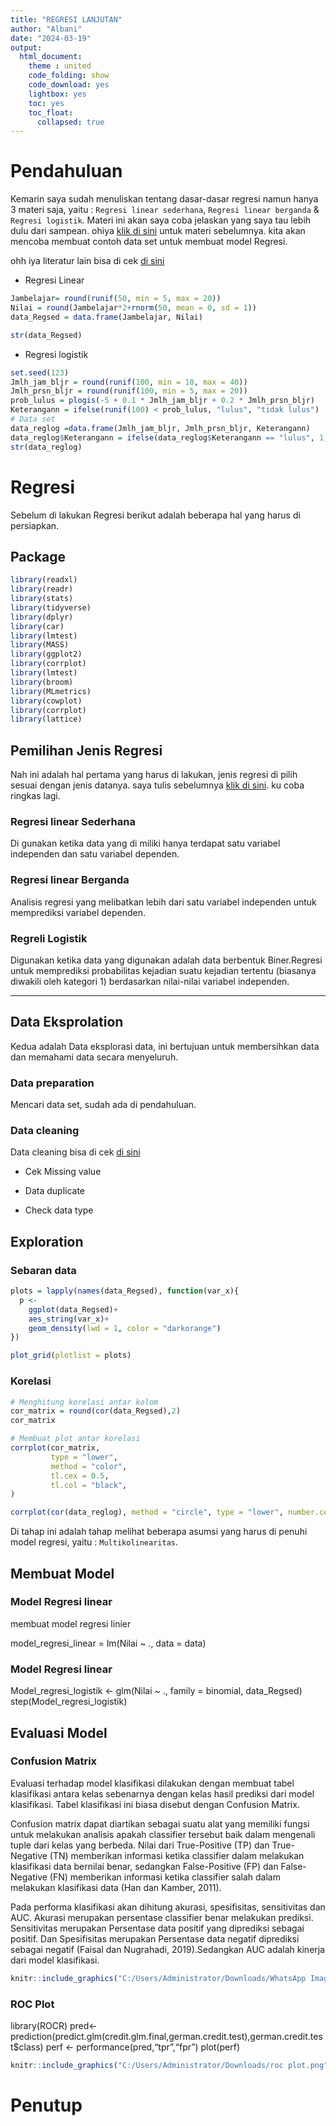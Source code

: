 ```yaml
---
title: "REGRESI LANJUTAN"
author: "Albani"
date: "2024-03-19"
output: 
  html_document:
    theme : united
    code_folding: show
    code_download: yes
    lightbox: yes
    toc: yes
    toc_float:
      collapsed: true
---
```


# Pendahuluan

Kemarin saya sudah menuliskan tentang dasar-dasar regresi namun hanya 3 materi saja, yaitu : `Regresi linear sederhana`, `Regresi linear berganda` & `Regresi logistik`. Materi ini akan saya coba jelaskan yang saya tau lebih dulu dari sampean. ohiya [klik di sini](https://rpubs.com/albani88/Regresi) untuk materi sebelumnya. kita akan mencoba membuat contoh data set untuk membuat model Regresi.

ohh iya literatur lain bisa di cek [di sini](https://rpubs.com/rizkia/sta1382-analisis-regresi)

- Regresi Linear

```r
Jambelajar= round(runif(50, min = 5, max = 20))
Nilai = round(Jambelajar*2+rnorm(50, mean = 0, sd = 1))
data_Regsed = data.frame(Jambelajar, Nilai)

str(data_Regsed)
```

- Regresi logistik

```r
set.seed(123)
Jmlh_jam_bljr = round(runif(100, min = 10, max = 40))
Jmlh_prsn_bljr = round(runif(100, min = 5, max = 20))
prob_lulus = plogis(-5 + 0.1 * Jmlh_jam_bljr + 0.2 * Jmlh_prsn_bljr)
Keterangann = ifelse(runif(100) < prob_lulus, "lulus", "tidak lulus")
# Data set
data_reglog =data.frame(Jmlh_jam_bljr, Jmlh_prsn_bljr, Keterangann)
data_reglog$Keterangann = ifelse(data_reglog$Keterangann == "lulus", 1, 0)
str(data_reglog)
```

# Regresi

Sebelum di lakukan Regresi berikut adalah beberapa hal yang harus di persiapkan.

## Package

```r
library(readxl)
library(readr)
library(stats)
library(tidyverse)
library(dplyr)
library(car)
library(lmtest)
library(MASS)
library(ggplot2)
library(corrplot)
library(lmtest)
library(broom)
library(MLmetrics)
library(cowplot)
library(corrplot)
library(lattice)
```

## Pemilihan Jenis Regresi

Nah ini adalah hal pertama yang harus di lakukan, jenis regresi di pilih sesuai dengan jenis datanya. saya tulis sebelumnya [klik di sini](https://rpubs.com/albani88/Regresi). ku coba ringkas lagi.

### Regresi linear Sederhana

Di gunakan ketika data yang di miliki hanya terdapat satu variabel independen dan satu variabel dependen.

### Regresi linear Berganda

Analisis regresi yang melibatkan lebih dari satu variabel independen untuk memprediksi variabel dependen.

### Regreli Logistik

Digunakan ketika data yang digunakan adalah data berbentuk Biner.Regresi untuk memprediksi probabilitas kejadian suatu kejadian tertentu (biasanya diwakili oleh kategori 1) berdasarkan nilai-nilai variabel independen.

---

## Data Eksprolation

Kedua adalah Data eksplorasi data, ini bertujuan untuk membersihkan data dan memahami data secara menyeluruh.

### Data preparation

Mencari data set, sudah ada di pendahuluan.

### Data cleaning

Data cleaning bisa di cek [di sini]("https://rpubs.com/albani88/data-ekploratio-flow")

- Cek Missing value

- Data duplicate

- Check data type

## Exploration

### Sebaran data

```r
plots = lapply(names(data_Regsed), function(var_x){
  p <- 
    ggplot(data_Regsed)+
    aes_string(var_x)+
    geom_density(lwd = 1, color = "darkorange")
})

plot_grid(plotlist = plots)
```

### Korelasi

```r
# Menghitung korelasi antar kolom
cor_matrix = round(cor(data_Regsed),2)
cor_matrix
```
```r
# Membuat plot antar korelasi
corrplot(cor_matrix,
         type = "lower",
         method = "color",
         tl.cex = 0.5,
         tl.col = "black",
)
```
```r
corrplot(cor(data_reglog), method = "circle", type = "lower", number.cex = 0.5, tl.cex = 0.7, tl.col = "black", diag = FALSE)
```

Di tahap ini adalah tahap melihat beberapa asumsi yang harus di penuhi model regresi, yaitu : `Multikolinearitas`.

## Membuat Model

### Model Regresi linear

membuat model regresi linier

model_regresi_linear = lm(Nilai ~ ., data = data)

### Model Regresi linear

Model_regresi_logistik <- glm(Nilai ~ ., family = binomial, data_Regsed)
step(Model_regresi_logistik)


## Evaluasi Model

### Confusion Matrix

Evaluasi terhadap model klasifikasi dilakukan dengan membuat tabel klasifikasi antara kelas sebenarnya dengan kelas hasil prediksi dari model klasifikasi. Tabel klasifikasi ini biasa disebut dengan Confusion Matrix.

Confusion matrix dapat diartikan sebagai suatu alat yang memiliki fungsi untuk melakukan analisis apakah classifier tersebut baik dalam mengenali tuple dari kelas yang berbeda. Nilai dari True-Positive (TP) dan True-Negative (TN) memberikan informasi ketika classifier dalam melakukan klasifikasi data bernilai benar, sedangkan False-Positive (FP) dan False-Negative (FN) memberikan informasi ketika classifier salah dalam melakukan klasifikasi data (Han dan Kamber, 2011).

Pada performa klasifikasi akan dihitung akurasi, spesifisitas, sensitivitas dan AUC. Akurasi merupakan persentase classifier benar melakukan prediksi. Sensitivitas merupakan Persentase data positif yang diprediksi sebagai positif. Dan Spesifisitas merupakan Persentase data negatif diprediksi sebagai negatif (Faisal dan Nugrahadi, 2019).Sedangkan AUC adalah kinerja dari model klasifikasi.

```r
knitr::include_graphics("C:/Users/Administrator/Downloads/WhatsApp Image 2024-03-20 at 05.23.10.jpeg")
```

### ROC Plot

library(ROCR)
pred<-
prediction(predict.glm(credit.glm.final,german.credit.test),german.credit.test$class)
perf <- performance(pred,"tpr","fpr")
plot(perf)

```r
knitr::include_graphics("C:/Users/Administrator/Downloads/roc plot.png")
```

# Penutup


